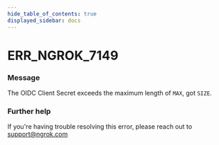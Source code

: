 ```yaml
---
hide_table_of_contents: true
displayed_sidebar: docs
---
```



# ERR_NGROK_7149

### Message

The OIDC Client Secret exceeds the maximum length of `MAX`, got `SIZE`.

<ErrorDetails error="err_ngrok_7149" />

### Further help

If you're having trouble resolving this error, please reach out to [support@ngrok.com](mailto:support@ngrok.com?subject=Help%20with%20ERR_NGROK_7149)
